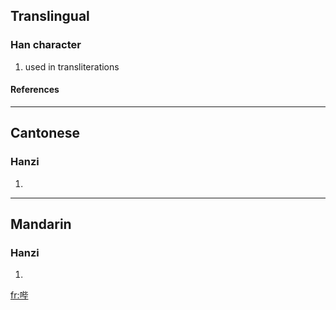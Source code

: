 {{see|嗶}}

==Translingual==
===Han character===
{{Han char|rn=30|rad=口|as=06|sn=9|four=|canj=口心心十 (RPPJ)}}
# used in transliterations
====References====
{{Han ref|kx=0189.271|hdz=10614.030|uh=54D4|ud=21716}}
----
==Cantonese==
===Hanzi===
{{yue-hanzi|jyut=|y=bat1}}
# {{defn|Cantonese}}
----
==Mandarin==
===Hanzi===
{{cmn-hanzi|tra=嗶|pin=[[bì]] (bi4)|wg=pi<sup>4</sup>}}
# {{defn|Mandarin}}

[[fr:哔]]